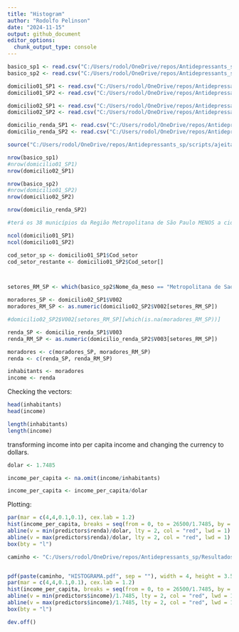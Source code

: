 ```yaml
---
title: "Histogram"
author: "Rodolfo Pelinson"
date: "2024-11-15"
output: github_document
editor_options: 
  chunk_output_type: console
---
```



```r
basico_sp1 <- read.csv("C:/Users/rodol/OneDrive/repos/Antidepressants_sp/data/seleção para checagem de padroes RMSP/Basico_SP1_2.csv")
basico_sp2 <- read.csv("C:/Users/rodol/OneDrive/repos/Antidepressants_sp/data/seleção para checagem de padroes RMSP/Basico_SP2_2.csv")

domicilio01_SP1 <- read.csv("C:/Users/rodol/OneDrive/repos/Antidepressants_sp/data/seleção para checagem de padroes RMSP/Domicilio01_SP1_2.csv")
domicilio01_SP2 <- read.csv("C:/Users/rodol/OneDrive/repos/Antidepressants_sp/data/seleção para checagem de padroes RMSP/Domicilio01_SP2_2.csv")

domicilio02_SP1 <- read.csv("C:/Users/rodol/OneDrive/repos/Antidepressants_sp/data/seleção para checagem de padroes RMSP/Domicilio02_SP1_2.csv")
domicilio02_SP2 <- read.csv("C:/Users/rodol/OneDrive/repos/Antidepressants_sp/data/seleção para checagem de padroes RMSP/Domicilio02_SP2_2.csv")

domicilio_renda_SP1 <- read.csv("C:/Users/rodol/OneDrive/repos/Antidepressants_sp/data/seleção para checagem de padroes RMSP/DomicilioRenda_SP1_2.csv")
domicilio_renda_SP2 <- read.csv("C:/Users/rodol/OneDrive/repos/Antidepressants_sp/data/seleção para checagem de padroes RMSP/DomicilioRenda_SP2_2.csv")

source("C:/Users/rodol/OneDrive/repos/Antidepressants_sp/scripts/ajeitando_planilhas.R")

nrow(basico_sp1)
#nrow(domicilio01_SP1)
nrow(domicilio02_SP1)

nrow(basico_sp2)
#nrow(domicilio01_SP2)
nrow(domicilio02_SP2)

nrow(domicilio_renda_SP2)

#terá os 38 municípios da Região Metropolitana de São Paulo MENOS a cidade de São Paulo, que terá que vir da outra planilha

ncol(domicilio01_SP1)
ncol(domicilio01_SP2)

cod_setor_sp <- domicilio01_SP1$Cod_setor
cod_setor_restante <- domicilio01_SP2$Cod_setor[]



setores_RM_SP <- which(basico_sp2$Nome_da_meso == "Metropolitana de Sao Paulo" & basico_sp2$Nome_da_RM == "RM Sao Paulo")

moradores_SP <- domicilio02_SP1$V002
moradores_RM_SP <- as.numeric(domicilio02_SP2$V002[setores_RM_SP])

#domicilio02_SP2$V002[setores_RM_SP][which(is.na(moradores_RM_SP))]

renda_SP <- domicilio_renda_SP1$V003
renda_RM_SP <- as.numeric(domicilio_renda_SP2$V003[setores_RM_SP])

moradores <- c(moradores_SP, moradores_RM_SP)
renda <- c(renda_SP, renda_RM_SP)

inhabitants <- moradores
income <- renda

```


Checking the vectors:
```r
head(inhabitants)
head(income)

length(inhabitants)
length(income)

```

transforming income into per capita income and changing the currency to dollars.
```r
dolar <- 1.7485

income_per_capita <- na.omit(income/inhabitants)

income_per_capita <- income_per_capita/dolar

```


Plotting:
```r
par(mar = c(4,4,0.1,0.1), cex.lab = 1.2)
hist(income_per_capita, breaks = seq(from = 0, to = 26500/1.7485, by = 250/1.7485), xlim = c(0,5000), xlab = "Average Income (US$)", main = "", lwd = 0.5)
abline(v = min(predictors$renda)/dolar, lty = 2, col = "red", lwd = 1)
abline(v = max(predictors$renda)/dolar, lty = 2, col = "red", lwd = 1)
box(bty = "l")

```



```r

caminho <- "C:/Users/rodol/OneDrive/repos/Antidepressants_sp/Resultados/Resultados Antidepressivos/Figuras/PDF/"


pdf(paste(caminho, "HISTOGRAMA.pdf", sep = ""), width = 4, height = 3.5, pointsize = 7)
par(mar = c(4,4,0.1,0.1), cex.lab = 1.2)
hist(income_per_capita, breaks = seq(from = 0, to = 26500/1.7485, by = 250/1.7485), xlim = c(0,5000), xlab = "Average Income (US$)", main = "", lwd = 0.5)
abline(v = min(predictors$income)/1.7485, lty = 2, col = "red", lwd = 1)
abline(v = max(predictors$income)/1.7485, lty = 2, col = "red", lwd = 1)
box(bty = "l")

dev.off()
```

